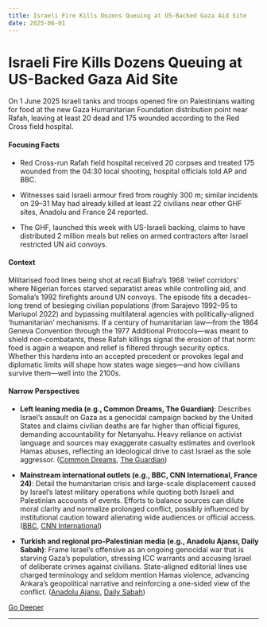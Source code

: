 ```yaml
---
title: Israeli Fire Kills Dozens Queuing at US-Backed Gaza Aid Site
date: 2025-06-01
---
```


# Israeli Fire Kills Dozens Queuing at US-Backed Gaza Aid Site

On 1 June 2025 Israeli tanks and troops opened fire on Palestinians waiting for food at the new Gaza Humanitarian Foundation distribution point near Rafah, leaving at least 20 dead and 175 wounded according to the Red Cross field hospital.

#### Focusing Facts

- Red Cross-run Rafah field hospital received 20 corpses and treated 175 wounded from the 04:30 local shooting, hospital officials told AP and BBC.

- Witnesses said Israeli armour fired from roughly 300 m; similar incidents on 29–31 May had already killed at least 22 civilians near other GHF sites, Anadolu and France 24 reported.

- The GHF, launched this week with US-Israeli backing, claims to have distributed 2 million meals but relies on armed contractors after Israel restricted UN aid convoys.

#### Context

Militarised food lines being shot at recall Biafra’s 1968 ‘relief corridors’ where Nigerian forces starved separatist areas while controlling aid, and Somalia’s 1992 firefights around UN convoys.  The episode fits a decades-long trend of besieging civilian populations (from Sarajevo 1992–95 to Mariupol 2022) and bypassing multilateral agencies with politically-aligned ‘humanitarian’ mechanisms.  If a century of humanitarian law—from the 1864 Geneva Convention through the 1977 Additional Protocols—was meant to shield non-combatants, these Rafah killings signal the erosion of that norm: food is again a weapon and relief is filtered through security optics.  Whether this hardens into an accepted precedent or provokes legal and diplomatic limits will shape how states wage sieges—and how civilians survive them—well into the 2100s.

#### Narrow Perspectives

- **Left leaning media (e.g., Common Dreams, The Guardian)**: Describes Israel’s assault on Gaza as a genocidal campaign backed by the United States and claims civilian deaths are far higher than official figures, demanding accountability for Netanyahu. Heavy reliance on activist language and sources may exaggerate casualty estimates and overlook Hamas abuses, reflecting an ideological drive to cast Israel as the sole aggressor. ([Common Dreams](https://www.commondreams.org/opinion/us-media-bias-netanyahu), [The Guardian](https://www.theguardian.com/world/live/2025/jun/01/palestinians-killed-food-distribution-gaza-strip-israel-middle-east-crisis-live))

- **Mainstream international outlets (e.g., BBC, CNN International, France 24)**: Detail the humanitarian crisis and large-scale displacement caused by Israel’s latest military operations while quoting both Israeli and Palestinian accounts of events. Efforts to balance sources can dilute moral clarity and normalize prolonged conflict, possibly influenced by institutional caution toward alienating wide audiences or official access. ([BBC](https://www.bbc.com/news/articles/c991j01lym3o), [CNN International](https://edition.cnn.com/2025/05/31/middleeast/israel-gaza-strip-occupation-resources-dg))

- **Turkish and regional pro-Palestinian media (e.g., Anadolu Ajansı, Daily Sabah)**: Frame Israel’s offensive as an ongoing genocidal war that is starving Gaza’s population, stressing ICC warrants and accusing Israel of deliberate crimes against civilians. State-aligned editorial lines use charged terminology and seldom mention Hamas violence, advancing Ankara’s geopolitical narrative and reinforcing a one-sided view of the conflict. ([Anadolu Ajansı](https://www.aa.com.tr/en/middle-east/israeli-army-kills-22-palestinians-amid-ongoing-attacks-on-gaza/3585051), [Daily Sabah](https://www.dailysabah.com/world/mid-east/israeli-airstrikes-kill-at-least-60-gazans-in-past-24-hours))


[Go Deeper](https://www.perplexity.ai/search?q=Israeli+Fire+Kills+Dozens+Queuing+at+US-Backed+Gaza+Aid+Site)

---

<a id='iaea-discloses-50-surge-in-irans-60-uranium-stockpile-amid-trump-led-deal-push'></a>
